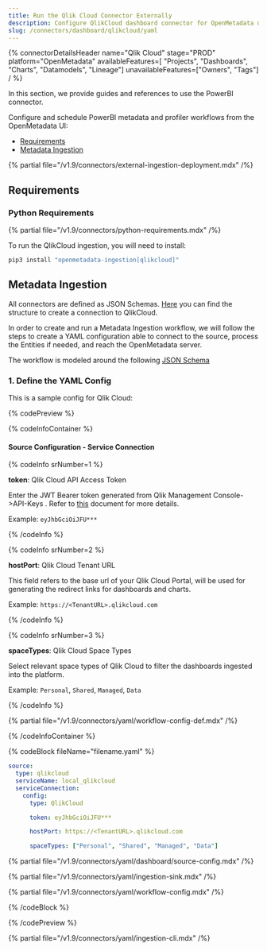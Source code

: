 ```yaml
---
title: Run the Qlik Cloud Connector Externally
description: Configure QlikCloud dashboard connector for OpenMetadata using YAML. Step-by-step setup guide with examples to integrate Qlik Cloud analytics seamlessly.
slug: /connectors/dashboard/qlikcloud/yaml
---
```



{% connectorDetailsHeader
  name="Qlik Cloud"
  stage="PROD"
  platform="OpenMetadata"
  availableFeatures=[ "Projects", "Dashboards", "Charts", "Datamodels", "Lineage"]
  unavailableFeatures=["Owners", "Tags"]
/ %}

In this section, we provide guides and references to use the PowerBI connector.

Configure and schedule PowerBI metadata and profiler workflows from the OpenMetadata UI:

- [Requirements](#requirements)
- [Metadata Ingestion](#metadata-ingestion)

{% partial file="/v1.9/connectors/external-ingestion-deployment.mdx" /%}

## Requirements

### Python Requirements

{% partial file="/v1.9/connectors/python-requirements.mdx" /%}

To run the QlikCloud ingestion, you will need to install:

```bash
pip3 install "openmetadata-ingestion[qlikcloud]"
```

## Metadata Ingestion

All connectors are defined as JSON Schemas.
[Here](https://github.com/open-metadata/OpenMetadata/blob/main/openmetadata-spec/src/main/resources/json/schema/entity/services/connections/dashboard/qlikCloudConnection.json)
you can find the structure to create a connection to QlikCloud.

In order to create and run a Metadata Ingestion workflow, we will follow
the steps to create a YAML configuration able to connect to the source,
process the Entities if needed, and reach the OpenMetadata server.

The workflow is modeled around the following
[JSON Schema](https://github.com/open-metadata/OpenMetadata/blob/main/openmetadata-spec/src/main/resources/json/schema/metadataIngestion/workflow.json)

### 1. Define the YAML Config

This is a sample config for Qlik Cloud:

{% codePreview %}

{% codeInfoContainer %}

#### Source Configuration - Service Connection

{% codeInfo srNumber=1 %}

**token**: Qlik Cloud API Access Token

Enter the JWT Bearer token generated from Qlik Management Console->API-Keys . Refer to [this](https://help.qlik.com/en-US/cloud-services/Subsystems/Hub/Content/Sense_Hub/Admin/mc-generate-api-keys.htm) document for more details.

Example: `eyJhbGciOiJFU***`

{% /codeInfo %}

{% codeInfo srNumber=2 %}

**hostPort**: Qlik Cloud Tenant URL

This field refers to the base url of your Qlik Cloud Portal, will be used for generating the redirect links for dashboards and charts.

Example: `https://<TenantURL>.qlikcloud.com`

{% /codeInfo %}

{% codeInfo srNumber=3 %}

**spaceTypes**: Qlik Cloud Space Types

Select relevant space types of Qlik Cloud to filter the dashboards ingested into the platform.

Example: `Personal`, `Shared`, `Managed`, `Data`

{% /codeInfo %}


<SourceConfigDef />

<IngestionSinkDef />

{% partial file="/v1.9/connectors/yaml/workflow-config-def.mdx" /%}

{% /codeInfoContainer %}

{% codeBlock fileName="filename.yaml" %}

```yaml {% isCodeBlock=true %}
source:
  type: qlikcloud
  serviceName: local_qlikcloud
  serviceConnection:
    config:
      type: QlikCloud
```
```yaml {% srNumber=1 %}
      token: eyJhbGciOiJFU***
```
```yaml {% srNumber=2 %}
      hostPort: https://<TenantURL>.qlikcloud.com
```
```yaml {% srNumber=3 %}
      spaceTypes: ["Personal", "Shared", "Managed", "Data"]
```

{% partial file="/v1.9/connectors/yaml/dashboard/source-config.mdx" /%}

{% partial file="/v1.9/connectors/yaml/ingestion-sink.mdx" /%}

{% partial file="/v1.9/connectors/yaml/workflow-config.mdx" /%}

{% /codeBlock %}

{% /codePreview %}

{% partial file="/v1.9/connectors/yaml/ingestion-cli.mdx" /%}

